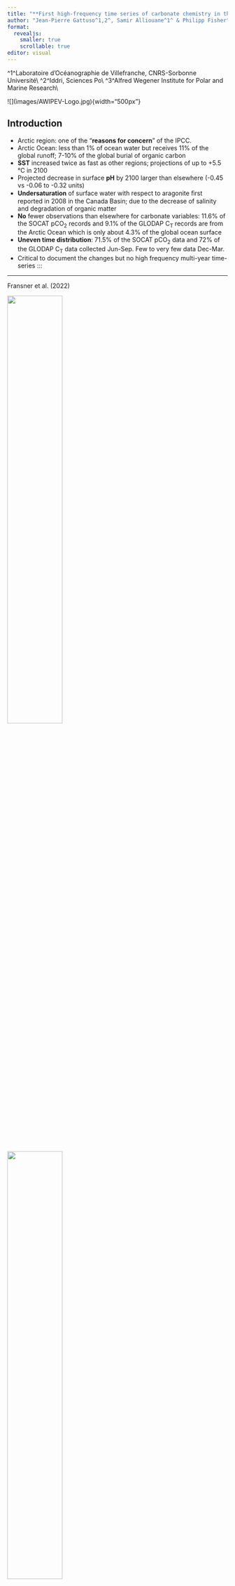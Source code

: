 ```yaml
---
title: "**First high-frequency time series of carbonate chemistry in the Arctic**" 
author: "Jean-Pierre Gattuso^1,2^, Samir Alliouane^1^ & Philipp Fisher^3^"
format:
  revealjs:
    smaller: true
    scrollable: true
editor: visual
---
```


\^1\^Laboratoire d'Océanographie de Villefranche, CNRS-Sorbonne Université\\ \^2\^Iddri, Sciences Po\\ \^3\^Alfred Wegener Institute for Polar and Marine Research\\

!\[\](images/AWIPEV-Logo.jpg){width="500px"}

## **Introduction**

-   Arctic region: one of the "**reasons for concern**" of the IPCC.
-   Arctic Ocean: less than 1% of ocean water but receives 11% of the global runoff; 7-10% of the global burial of organic carbon
-   **SST** increased twice as fast as other regions; projections of up to +5.5 °C in 2100
-   Projected decrease in surface **pH** by 2100 larger than elsewhere (-0.45 vs -0.06 to -0.32 units)
-   **Undersaturation** of surface water with respect to aragonite ﬁrst reported in 2008 in the Canada Basin; due to the decrease of salinity and degradation of organic matter
-   **No** fewer observations than elsewhere for carbonate variables: 11.6% of the SOCAT pCO<sub>2</sub> records and 9.1% of the GLODAP C<sub>T</sub> records are from the Arctic Ocean which is only about 4.3% of the global ocean surface <!-- - Coastal data relatively well represented in both products (25% and 10% of the SOCAT and SOCAT Arctic data, respectively) -->
-   **Uneven time distribution**: 71.5% of the SOCAT pCO<sub>2</sub> data and 72% of the GLODAP C<sub>T</sub> data collected Jun-Sep. Few to very few data Dec-Mar.
-   Critical to document the changes but no high frequency multi-year time-series :::

------------------------------------------------------------------------

Fransner et al. (2022)

![](images/map_fransner.png){width="50%"} ![](images/pH_fransner.png){width="50%"}

------------------------------------------------------------------------

# **Study location**

![](images/map_platt.png)

Platt et al. (2022)

------------------------------------------------------------------------

::: {.blackbox data-latex=""}
## **Instrumental set-up**

-   Water pumped at **11 m depth**
-   **July 2015**: Two pCO<sub>2</sub> sensors rotating every year (in FerryBox, 1 min)
-   **February 2016**: Total alkalinity analyser (in FerryBox, 90 min) but lots of technical issues
-   For calibration and quality insurance: weekly discrete samples for C<sub>T</sub> and A<sub>T</sub>
-   **August 2017**: pH measurements
    -   Continuous measurements in fjord water (seaFET)
    -   DURAFET pH sensor in the FerryBox
    -   Discrete pH samples once a month for calibration
-   Regular maintenance twice a year (except during Covid-19 pandemic)
-   Came to an end in December 2021
:::

## **Instruments in the FerryBox**

::: {style="display: flex;"}
::: col-md-4
![](images/container.png)
:::

::: col-md-4
![](images/intake.png)
:::

::: col-md-4
![](images/ferrybox.jpg)
:::
:::

## **Instruments on the REMOS**

![](images/seafet.png)

------------------------------------------------------------------------

<!-- # No longer in real-time: https://awipev-co2.obs-vlfr.fr -->

<!-- ![ ](images/web_page.png) -->

<!-- *** -->

# **Availability of data**

::: {style="display: flex;"}
::: col-md-4
## Many challenges:

-   extreme environmental conditions
-   frozen pipes
-   damages resulting from icebergs pounding on the field instruments
-   weeks to months waiting for warmer temperatures to deice or to fly technical staff, including divers
-   No access for extended periods of time during the Covid-19 pandemic

## Nevertheless:

-   data usable 50 to 76% of the time during the period of measurement
-   pCO<sub>2</sub> and pH data are available throughout the year and well distributed across months, including winter months
:::

::: col-md-8
![](figures/availability.png){width="70%"}
:::
:::

------------------------------------------------------------------------

# **Nutrients**

::: {style="display: flex;"}
::: col-md-4
-   90 phosphate and 133 silicate data kindly provided by van de Poll (unpubl.)
-   PO4 and Si vary by a factor 10 along a composite year
-   disregarding nutrients does not generate large differences:
    -   pCO2-AT pair, differences in pH, CT and OmegaA: \< 0.001 unit, 0.7 umol/kg and \<0.01
    -   CT-AT pair: differences in pH, pCO2 and OmegaA: 0.002 units, 1.5 uatm and \<0.01
:::

::: col-md-8
![](figures/nutrients.png)
:::
:::

------------------------------------------------------------------------

::: {.blackbox data-latex=""}
# **K1 and K2**

-   Big issue in the Arctic due to low temperature and salinity (Sulpis et al., 2020)
-   Lueker et al. (2000), which are recommended by the community (Jiang et al., 2022) derived in lab conditions with no temperature value \< 2 °C. Overestimates K1 and K2 at temperatures below about 8 °C
-   Millero et al. (2002) and Sulpis et al. (2020) based on large (\> 900) field data sets that include cold temperature values
-   Papadimitriou et al. (2018), obtained in the laboratory, also cover cold temperatures
-   Formulations of Papadimitriou et al. (2018) perform better here but seldom used
-   Hence, we used the facto standard of Lueker et al. (2000)
:::

------------------------------------------------------------------------

# **Total alkalinity vs salinity relationship**

r2 = 0.81

![](figures/p_at_s.png){width="50%" height="50%"}

------------------------------------------------------------------------

# **Time series of key variables**

![](figures/time_series.png)

------------------------------------------------------------------------

# **Monthly means**

![](figures/ts_boxplots.png)

------------------------------------------------------------------------

# **Consistency**

<!-- ::: {style="text-align:center" markdown="1"} -->

![](figures/pco2_calc_meas.png){width="70%" height="70%"} <!-- ::: -->

------------------------------------------------------------------------

# **Water column stratification**

::: {style="display: flex;"}
::: col-md-5
-   Weird profiling approach
-   Salinity in the bottom layer (8 to 12 m) is up to 1 unit higher than in the surface layer (0 to 4 m) in summer, 0.7 unit lower in Dec and similar in both layers at other times
-   Temperature is lower by up to 2.7°C in the deep layer from Mar to Sep and higher by up to 2.4 °C in Nov-Jan
-   Density is almost always higher in the bottom than in the surface layer.
:::

::: col-md-5
![](figures/deltas.png)
:::
:::

------------------------------------------------------------------------

# **Air-sea CO**<sub>2</sub> flux

![](figures/air-sea_CO2_flux.png)

------------------------------------------------------------------------

::: {.blackbox data-latex=""}
# **Conclusion**

-   **Positive aspects**:
    -   First multi-year, high-frequency time series of the carbonate system in the Arctic
    -   Excellent support from AWIPEV staff until 2020
-   **Logistical difficulties**:
    -   Winter sampling essential
    -   Challenging environment; divers needed to sort out issues
    -   Difficult and costly to gather a team and organize field trip on short notice
    -   New regulation for the use HgCl<sub>2</sub> and transportation of poisoned samples
:::

------------------------------------------------------------------------

::: {.blackbox data-latex=""}
# **Acknowledgements**

-   AWIPEV staff until 2020
-   Numerous AWI divers
-   SNAPO-CO2
-   Willem H. van de Poll who provided nutrient data
-   Coastal Observing System for Northern and Arctic Seas (COSYNA)
-   Helmholtz large-scale infrastructure projects ACROSS and MOSES
-   French Polar Institute (IPEV)
-   EU projects Jericho-Next, INTAROS and FACE-IT
-   Ove Hermansen, Cathrine Lund Myhre, and Stephen Platt at Norwegian institute for air research (NILU) for their assistance with atmospheric CO2 data from the Zeppelin observatory, as well as the Integrated Carbon Observing System (ICOS)-Norway, Norwegian Research Council project NFR-207587, and the Norwegian Environment Agency
:::
